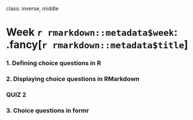 
class: inverse, middle

# Week `r rmarkdown::metadata$week`: .fancy[`r rmarkdown::metadata$title`]

### 1. Defining choice questions in R
### 2. Displaying choice questions in RMarkdown

### QUIZ 2

### 3. Choice questions in formr

